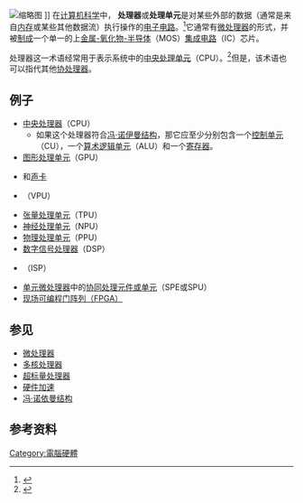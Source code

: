 {{Refimprove|time=2020-07-17T01:51:20+00:00}}
{{NoteTA|G1=IT}}
[[File:80486DX2_200x.png|缩略图]] ]]
在[[计算机科学|计算机科学]]中， '''处理器'''或'''处理单元'''是对某些外部的数据（通常是来自[[電腦記憶體|内存]]或某些其他数据流）执行操作的[[電子電路|电子电路]]。<ref>{{Cite web|title=Oxford English Dictionary|url=https://www.lexico.com/definition/central_processing_unit|accessdate=2020-03-25|work=Lexico|archive-date=2020-08-21|archive-url=https://web.archive.org/web/20200821011728/https://www.lexico.com/definition/central_processing_unit|dead-url=no}}</ref>它通常有[[微处理器|微处理器]]的形式，并被[[半导体器件制造|制成]]一个单一的上[[金屬氧化物半導體場效電晶體|金属-氧化物-半导体]]（MOS）[[集成电路|集成电路]]（IC）芯片。

处理器这一术语经常用于表示系统中的[[中央处理器|中央处理单元]]（CPU）。<ref>{{Cite web|title=Oxford English Dictionary|url=https://www.lexico.com/definition/processor|accessdate=2020-03-25|work=Lexico|archive-date=2020-08-21|archive-url=https://web.archive.org/web/20200821022707/https://www.lexico.com/definition/processor|dead-url=no}}</ref>但是，该术语也可以指代其他[[輔助處理器|协处理器]]。

== 例子 ==

* [[中央处理器|中央处理器]]（CPU）
** 如果这个处理器符合[[冯·诺伊曼结构|冯·诺伊曼结构]]，那它应至少分别包含一个[[控制单元_(计算机)|控制单元]]（CU），一个[[算術邏輯單元|算术逻辑单元]]（ALU）和一个[[寄存器|寄存器]]。
* [[圖形處理器|图形处理单元]]（GPU）
* {{link-en|声音芯片|Sound Chip|声音芯片}}和[[声卡|声卡]] 
* {{link-en|视觉处理单元|Vision processing unit|视觉处理单元}}（VPU）
* [[张量处理器|张量处理单元]]（TPU）
* [[人工智能加速器|神经处理单元]]（NPU）
* [[物理處理器|物理处理单元]]（PPU）
* [[數位訊號處理器|数字信号处理器]]（DSP）
* {{link-en|图像信号处理器|Image processor|图像信号处理器}}（ISP）
* [[Cell_(微處理器)|单元微处理器]]中的[[Cell_(微處理器)#SPE|协同处理元件或单元]]（SPE或SPU）
* [[现场可编程逻辑门阵列|现场可编程门阵列（FPGA）]] 

== 参见 ==

* [[微处理器|微处理器]] 
* [[多核心處理器|多核处理器]] 
* [[超純量|超标量处理器]] 
* [[硬件加速|硬件加速]] 
* [[冯·诺伊曼结构|冯·诺依曼结构]]

== 参考资料 ==
{{Reflist}}

{{CPU技术}}

[[Category:電腦硬體|Category:電腦硬體]]

{{Compu-hardware-stub}}